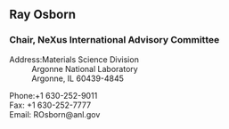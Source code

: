 ==Ray Osborn==
===Chair, NeXus International Advisory Committee===
;Address:Materials Science Division
:Argonne National Laboratory
:Argonne, IL 60439-4845

;Phone:+1 630-252-9011
;Fax: +1 630-252-7777
;Email: ROsborn@anl.gov